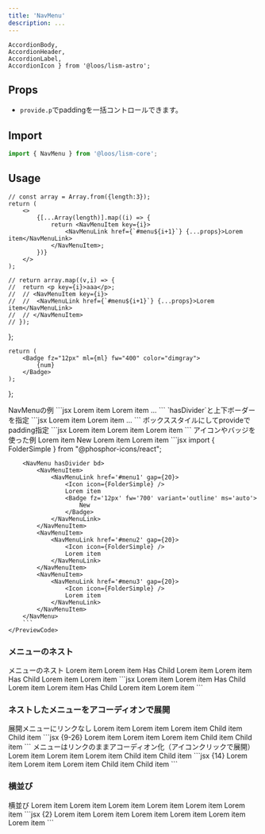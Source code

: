 ```yaml
---
title: 'NavMenu'
description: ...
---
```


	AccordionBody,
	AccordionHeader,
	AccordionLabel,
	AccordionIcon } from '@loos/lism-astro';



## Props

- `provide.p`でpaddingを一括コントロールできます。


## Import

```js
import { NavMenu } from '@loos/lism-core';
```


## Usage

	// const array = Array.from({length:3});
	return (
		<>
			{[...Array(length)].map((i) => {
				return <NavMenuItem key={i}>
					<NavMenuLink href={`#menu${i+1}`} {...props}>Lorem item</NavMenuLink>
				</NavMenuItem>;
			})}
		</>
	);

	// return array.map((v,i) => {
	// 	return <p key={i}>aaa</p>;
	// 	// <NavMenuItem key={i}>
	// 	// 	<NavMenuLink href={`#menu${i+1}`} {...props}>Lorem item</NavMenuLink>
	// 	// </NavMenuItem> 
	// });
};

	return (
		<Badge fz="12px" ml={ml} fw="400" color="dimgray">
			{num}
		</Badge>
	);
};

<Preview>
	<PreviewTitle>NavMenuの例</PreviewTitle>
	<PreviewArea p={20}>
		<NavMenu>
			<Items />
		</NavMenu>
	</PreviewArea>
	<PreviewCode>
		```jsx
		<NavMenu>
			<NavMenuItem>
				<NavMenuLink href='#menu1'>Lorem item</NavMenuLink>
			</NavMenuItem>
			<NavMenuItem>
				<NavMenuLink href='#menu2'>Lorem item</NavMenuLink>
			</NavMenuItem>
			...
		</NavMenu>
		```
	</PreviewCode>
</Preview>



<Preview>
	<PreviewTitle>`hasDivider`と上下ボーダーを指定</PreviewTitle>
	<PreviewArea p={20}>
		<NavMenu hasDivider bd='block'>
			<Items />
		</NavMenu>
	</PreviewArea>
	<PreviewCode>
		```jsx
		<NavMenu hasDivider bd='block'>
			<NavMenuItem>
				<NavMenuLink href='#menu1'>Lorem item</NavMenuLink>
			</NavMenuItem>
			<NavMenuItem>
				<NavMenuLink href='#menu2'>Lorem item</NavMenuLink>
			</NavMenuItem>
			...
		</NavMenu>
		```
	</PreviewCode>
</Preview>

<Preview>
	<PreviewTitle>ボックススタイルにしてprovideでpadding指定</PreviewTitle>
	<PreviewArea p={20}>
		<NavMenu hasDivider bd provide={{ p: 'em10' }}>
			<Items />
		</NavMenu>
	</PreviewArea>
	<PreviewCode>
		```jsx
		<NavMenu hasDivider bd provide={{ p: 'em10' }}>
			<NavMenuItem>
				<NavMenuLink href='#menu1'>Lorem item</NavMenuLink>
			</NavMenuItem>
			<NavMenuItem>
				<NavMenuLink href='#menu2'>Lorem item</NavMenuLink>
			</NavMenuItem>
			<NavMenuItem>
				<NavMenuLink href='#menu3'>Lorem item</NavMenuLink>
			</NavMenuItem>
		</NavMenu>
		```
	</PreviewCode>
</Preview>


<Preview>
	<PreviewTitle>アイコンやバッジを使った例</PreviewTitle>
	<PreviewArea p={20}>
		<NavMenu hasDivider bd>
			<NavMenuItem>
				<NavMenuLink href='#menu1' gap={20}>
					<Icon icon={FolderSimple} />
					Lorem item
					<Badge fw='700' variant='outline' ms='auto'>
						New
					</Badge>
				</NavMenuLink>
			</NavMenuItem>
			<NavMenuItem>
				<NavMenuLink href='#menu2' gap={20}>
					<Icon icon={FolderSimple} />
					Lorem item
				</NavMenuLink>
			</NavMenuItem>
			<NavMenuItem>
				<NavMenuLink href='#menu3' gap={20}>
					<Icon icon={FolderSimple} />
					Lorem item
				</NavMenuLink>
			</NavMenuItem>
		</NavMenu>
	</PreviewArea>
	<PreviewCode>
		```jsx
		import { FolderSimple } from "@phosphor-icons/react";

		<NavMenu hasDivider bd>
			<NavMenuItem>
				<NavMenuLink href='#menu1' gap={20}>
					<Icon icon={FolderSimple} />
					Lorem item
					<Badge fz='12px' fw='700' variant='outline' ms='auto'>
						New
					</Badge>
				</NavMenuLink>
			</NavMenuItem>
			<NavMenuItem>
				<NavMenuLink href='#menu2' gap={20}>
					<Icon icon={FolderSimple} />
					Lorem item
				</NavMenuLink>
			</NavMenuItem>
			<NavMenuItem>
				<NavMenuLink href='#menu3' gap={20}>
					<Icon icon={FolderSimple} />
					Lorem item
				</NavMenuLink>
			</NavMenuItem>
		</NavMenu>
		```
	</PreviewCode>
</Preview>


### メニューのネスト

<Preview>
	<PreviewTitle>メニューのネスト</PreviewTitle>
	<PreviewArea p={20}>
		<NavMenu hasDivider bd="block">
			<NavMenuItem>
				<NavMenuLink href='#menu1'>Lorem item</NavMenuLink>
			</NavMenuItem>
			<NavMenuItem>
				<NavMenuLink href='#menu2'>Lorem item</NavMenuLink>
			</NavMenuItem>
			<NavMenuItem>
				<NavMenuLink href='#menu3'>Has Child</NavMenuLink>
				<NavMenu hasDivider bd="top" nestLevel={1}>
					<NavMenuItem>
						<NavMenuLink href='#child-menu1'>Lorem item</NavMenuLink>
					</NavMenuItem>
					<NavMenuItem>
						<NavMenuLink href='#child-menu2'>Lorem item</NavMenuLink>
					</NavMenuItem>
					<NavMenuItem>
						<NavMenuLink href='#child-menu3'>Has Child</NavMenuLink>
						<NavMenu hasDivider bd="top" nestLevel={2}>
							<NavMenuItem>
								<NavMenuLink href='#child-menu4'>Lorem item</NavMenuLink>
							</NavMenuItem>
							<NavMenuItem>
								<NavMenuLink href='#child-menu5'>Lorem item</NavMenuLink>
							</NavMenuItem>
						</NavMenu>
					</NavMenuItem>
				</NavMenu>
			</NavMenuItem>
		</NavMenu>
	</PreviewArea>
	<PreviewCode>
		```jsx
		<NavMenu hasDivider bd="block">
			<NavMenuItem>
				<NavMenuLink href='#menu1'>Lorem item</NavMenuLink>
			</NavMenuItem>
			<NavMenuItem>
				<NavMenuLink href='#menu2'>Lorem item</NavMenuLink>
			</NavMenuItem>
			<NavMenuItem>
				<NavMenuLink href='#menu3'>Has Child</NavMenuLink>
				<NavMenu hasDivider bd="top" nestLevel={1}>
					<NavMenuItem>
						<NavMenuLink href='#child-menu1'>Lorem item</NavMenuLink>
					</NavMenuItem>
					<NavMenuItem>
						<NavMenuLink href='#child-menu2'>Lorem item</NavMenuLink>
					</NavMenuItem>
					<NavMenuItem>
						<NavMenuLink href='#child-menu3'>Has Child</NavMenuLink>
						<NavMenu hasDivider bd="top" nestLevel={2}>
							<NavMenuItem>
								<NavMenuLink href='#child-menu4'>Lorem item</NavMenuLink>
							</NavMenuItem>
							<NavMenuItem>
								<NavMenuLink href='#child-menu5'>Lorem item</NavMenuLink>
							</NavMenuItem>
						</NavMenu>
					</NavMenuItem>
				</NavMenu>
			</NavMenuItem>
		</NavMenu>
		```
	</PreviewCode>
</Preview>


### ネストしたメニューをアコーディオンで展開

<Preview>
	<PreviewTitle>展開メニューにリンクなし</PreviewTitle>
	<PreviewArea resize p={20}>
		<NavMenu bd='block'>
			<NavMenuItem>
				<NavMenuLink href='#menu1'>Lorem item</NavMenuLink>
			</NavMenuItem>
			<NavMenuItem>
				<NavMenuLink href='#menu2'>Lorem item</NavMenuLink>
			</NavMenuItem>
			<NavMenuItem>
				<Accordion>
					<AccordionHeader py={0} pl={0} minH='0' hover='-'>
						<AccordionLabel>
							<NavMenuLink>Lorem item</NavMenuLink>
						</AccordionLabel>
						<AccordionIcon />
					</AccordionHeader>
					<AccordionBody p={0}>
						<NavMenu nestLevel={1}>
							<NavMenuItem>
								<NavMenuLink href='#child-menu1'>Child item</NavMenuLink>
							</NavMenuItem>
							<NavMenuItem>
								<NavMenuLink href='#child-menu2'>Child item</NavMenuLink>
							</NavMenuItem>
						</NavMenu>
					</AccordionBody>
				</Accordion>
			</NavMenuItem>
		</NavMenu>
	</PreviewArea>
	<PreviewCode>
		```jsx {9-26}
		<NavMenu bd='block'>
			<NavMenuItem>
				<NavMenuLink href='#menu1'>Lorem item</NavMenuLink>
			</NavMenuItem>
			<NavMenuItem>
				<NavMenuLink href='#menu2'>Lorem item</NavMenuLink>
			</NavMenuItem>
			<NavMenuItem>
				<Accordion>
					<AccordionHeader py={0} pl={0} minH='0' hover='-'>
						<AccordionLabel>
							<NavMenuLink>Lorem item</NavMenuLink>
						</AccordionLabel>
						<AccordionIcon />
					</AccordionHeader>
					<AccordionBody p={0}>
						<NavMenu nestLevel={1}>
							<NavMenuItem>
								<NavMenuLink href='#child-menu1'>Child item</NavMenuLink>
							</NavMenuItem>
							<NavMenuItem>
								<NavMenuLink href='#child-menu2'>Child item</NavMenuLink>
							</NavMenuItem>
						</NavMenu>
					</AccordionBody>
				</Accordion>
			</NavMenuItem>
		</NavMenu>
		```
	</PreviewCode>
</Preview>


<Preview>
	<PreviewTitle>メニューはリンクのままアコーディオン化（アイコンクリックで展開）</PreviewTitle>
	<PreviewArea resize p={20}>
		<NavMenu bd='block'>
			<NavMenuItem>
				<NavMenuLink href='#menu1'>Lorem item</NavMenuLink>
			</NavMenuItem>
			<NavMenuItem>
				<NavMenuLink href='#menu2'>Lorem item</NavMenuLink>
			</NavMenuItem>
			<NavMenuItem>
				<Accordion>
					<AccordionHeader py={0} pl={0} minH='0'>
						<AccordionLabel>
							<NavMenuLink href='#menu3'>Lorem item</NavMenuLink>
						</AccordionLabel>
						<AccordionIcon isTrigger />
					</AccordionHeader>
					<AccordionBody p={0}>
						<NavMenu nestLevel={1}>
							<NavMenuItem>
								<NavMenuLink href='#child-menu1'>Child item</NavMenuLink>
							</NavMenuItem>
							<NavMenuItem>
								<NavMenuLink href='#child-menu2'>Child item</NavMenuLink>
							</NavMenuItem>
						</NavMenu>
					</AccordionBody>
				</Accordion>
			</NavMenuItem>
		</NavMenu>
	</PreviewArea>
	<PreviewCode>
		```jsx {14}
		<NavMenu bd='block'>
			<NavMenuItem>
				<NavMenuLink href='#menu1'>Lorem item</NavMenuLink>
			</NavMenuItem>
			<NavMenuItem>
				<NavMenuLink href='#menu2'>Lorem item</NavMenuLink>
			</NavMenuItem>
			<NavMenuItem>
				<Accordion>
					<AccordionHeader py={0} pl={0} minH='0'>
						<AccordionLabel>
							<NavMenuLink href='#menu3'>Lorem item</NavMenuLink>
						</AccordionLabel>
						<AccordionIcon isTrigger />
					</AccordionHeader>
					<AccordionBody p={0}>
						<NavMenu nestLevel={1}>
							<NavMenuItem>
								<NavMenuLink href='#child-menu1'>Child item</NavMenuLink>
							</NavMenuItem>
							<NavMenuItem>
								<NavMenuLink href='#child-menu2'>Child item</NavMenuLink>
							</NavMenuItem>
						</NavMenu>
					</AccordionBody>
				</Accordion>
			</NavMenuItem>
		</NavMenu>
		```
	</PreviewCode>
</Preview>


### 横並び

<Preview>
	<PreviewTitle>横並び</PreviewTitle>
	<PreviewArea p={20}>
		<Box minH="20rem">
		<NavMenu isFlex hasDivider provide={{ p: 'em7 em10' }}>
			<NavMenuItem>
				<NavMenuLink href='#menu1'>Lorem item</NavMenuLink>
			</NavMenuItem>
			<NavMenuItem>
				<NavMenuLink href='#menu2'>Lorem item</NavMenuLink>
			</NavMenuItem>
			<NavMenuItem>
				<Accordion>
					<AccordionHeader py={0} pl={0} gap={0} minH='0'>
						<AccordionLabel>
							<NavMenuLink href='#menu1'>Lorem item</NavMenuLink>
						</AccordionLabel>
						<AccordionIcon isTrigger size='.875em' />
					</AccordionHeader>
					<AccordionBody p={0} bxsh={3} pos="absolute" bgc="base">
						<NavMenu nestLevel={1} hasDivider>
							<NavMenuItem>
								<NavMenuLink href='#menu1'>Lorem item</NavMenuLink>
							</NavMenuItem>
							<NavMenuItem>
								<NavMenuLink href='#menu2'>Lorem item</NavMenuLink>
							</NavMenuItem>
							<NavMenuItem>
								<NavMenuLink href='#menu3'>Lorem item</NavMenuLink>
							</NavMenuItem>
						</NavMenu>
					</AccordionBody>
				</Accordion>
			</NavMenuItem>
		</NavMenu>
		</Box>
	</PreviewArea>
	<PreviewCode>
		```jsx {2}
		<NavMenu
			isFlex 
			hasDivider
			provide={{ p: 'em7 em10' }}
		>
			<NavMenuItem>
				<NavMenuLink href='#menu1'>Lorem item</NavMenuLink>
			</NavMenuItem>
			<NavMenuItem>
				<NavMenuLink href='#menu2'>Lorem item</NavMenuLink>
			</NavMenuItem>
			<NavMenuItem>
				<Accordion>
					<AccordionHeader py={0} pl={0} gap={0} minH='0'>
						<AccordionLabel>
							<NavMenuLink href='#menu1'>Lorem item</NavMenuLink>
						</AccordionLabel>
						<AccordionIcon isTrigger size='.875em' />
					</AccordionHeader>
					<AccordionBody p={0} bxsh={3} pos="absolute" bgc="base">
						<NavMenu nestLevel={1} hasDivider>
							<NavMenuItem>
								<NavMenuLink href='#menu1'>Lorem item</NavMenuLink>
							</NavMenuItem>
							<NavMenuItem>
								<NavMenuLink href='#menu2'>Lorem item</NavMenuLink>
							</NavMenuItem>
							<NavMenuItem>
								<NavMenuLink href='#menu3'>Lorem item</NavMenuLink>
							</NavMenuItem>
						</NavMenu>
					</AccordionBody>
				</Accordion>
			</NavMenuItem>
		</NavMenu>
		```
	</PreviewCode>
</Preview>
